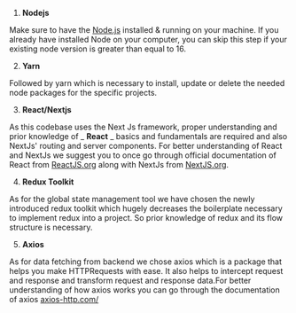 1. **Nodejs**

Make sure to have the [Node.js](https://nodejs.org/en/) installed & running on your machine. If you already have installed Node on your computer, you can skip this step if your existing node version is greater than equal to 16.

2. **Yarn**

Followed by yarn which is necessary to install, update or delete the needed node packages for the specific projects.

3. **React/Nextjs**

As this codebase uses the Next Js framework, proper understanding and prior knowledge of _ **React** _ basics and fundamentals are required and also NextJs' routing and server components. For better understanding of React and NextJs we suggest you to once go through official documentation of React from [ReactJS.org](https://reactjs.org/docs/getting-started.html) along with NextJs from [NextJS.org](https://nextjs.org/).

4. **Redux Toolkit**

As for the global state management tool we have chosen the newly introduced redux toolkit which hugely decreases the boilerplate necessary to implement redux into a project. So prior knowledge of redux and its flow structure is necessary.

5. **Axios**

As for data fetching from backend we chose axios which is a package that helps you make HTTPRequests with ease. It also helps to intercept request and response and transform request and response data.For better understanding of how axios works you can go through the documentation of axios [axios-http.com/](https://axios-http.com/)
